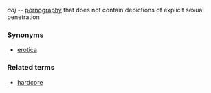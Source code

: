 ''adj'' -- [[pornography]] that does not contain depictions of explicit sexual penetration

===Synonyms===
* [[erotica]]

===Related terms===
* [[hardcore]]